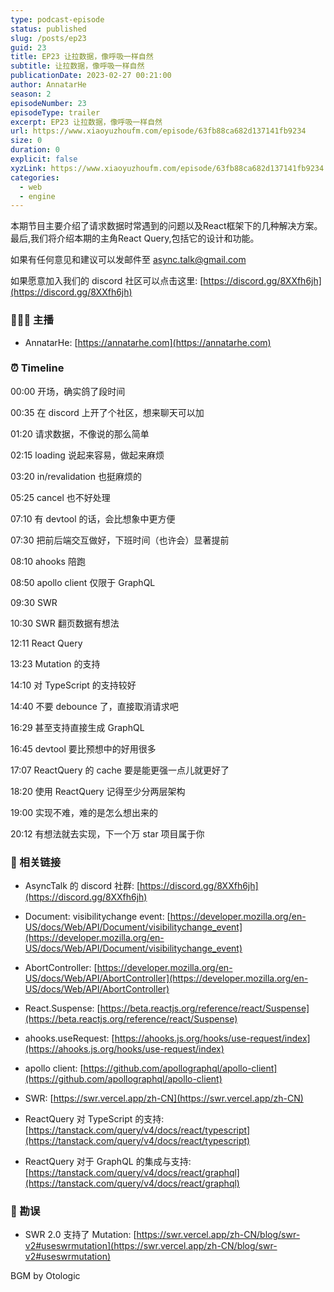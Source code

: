 ```yaml
---
type: podcast-episode
status: published
slug: /posts/ep23
guid: 23
title: EP23 让拉数据，像呼吸一样自然
subtitle: 让拉数据，像呼吸一样自然
publicationDate: 2023-02-27 00:21:00
author: AnnatarHe
season: 2
episodeNumber: 23
episodeType: trailer
excerpt: EP23 让拉数据，像呼吸一样自然
url: https://www.xiaoyuzhoufm.com/episode/63fb88ca682d137141fb9234
size: 0
duration: 0
explicit: false
xyzLink: https://www.xiaoyuzhoufm.com/episode/63fb88ca682d137141fb9234
categories:
  - web
  - engine
---
```


本期节目主要介绍了请求数据时常遇到的问题以及React框架下的几种解决方案。最后,我们将介绍本期的主角React Query,包括它的设计和功能。

如果有任何意见和建议可以发邮件至 [async.talk@gmail.com](mailto:async.talk@gmail.com)

如果愿意加入我们的 discord 社区可以点击这里: [https://discord.gg/8XXfh6jh](https://discord.gg/8XXfh6jh)

### 👨‍👨‍👦 主播

- AnnatarHe: [https://annatarhe.com](https://annatarhe.com)

### ⏰ Timeline

00:00 开场，确实鸽了段时间

00:35 在 discord 上开了个社区，想来聊天可以加

01:20 请求数据，不像说的那么简单

02:15 loading 说起来容易，做起来麻烦

03:20 in/revalidation 也挺麻烦的

05:25 cancel 也不好处理

07:10 有 devtool 的话，会比想象中更方便

07:30 把前后端交互做好，下班时间（也许会）显著提前

08:10 ahooks 陪跑

08:50 apollo client 仅限于 GraphQL

09:30 SWR

10:30 SWR 翻页数据有想法

12:11 React Query

13:23 Mutation 的支持

14:10 对 TypeScript 的支持较好

14:40 不要 debounce 了，直接取消请求吧

16:29 甚至支持直接生成 GraphQL

16:45 devtool 要比预想中的好用很多

17:07 ReactQuery 的 cache 要是能更强一点儿就更好了

18:20 使用 ReactQuery 记得至少分两层架构

19:00 实现不难，难的是怎么想出来的

20:12 有想法就去实现，下一个万 star 项目属于你

### 🔗 相关链接

- AsyncTalk 的 discord 社群: [https://discord.gg/8XXfh6jh](https://discord.gg/8XXfh6jh)

- Document: visibilitychange event: [https://developer.mozilla.org/en-US/docs/Web/API/Document/visibilitychange_event](https://developer.mozilla.org/en-US/docs/Web/API/Document/visibilitychange_event)

- AbortController: [https://developer.mozilla.org/en-US/docs/Web/API/AbortController](https://developer.mozilla.org/en-US/docs/Web/API/AbortController)

- React.Suspense: [https://beta.reactjs.org/reference/react/Suspense](https://beta.reactjs.org/reference/react/Suspense)

- ahooks.useRequest: [https://ahooks.js.org/hooks/use-request/index](https://ahooks.js.org/hooks/use-request/index)

- apollo client: [https://github.com/apollographql/apollo-client](https://github.com/apollographql/apollo-client)

- SWR: [https://swr.vercel.app/zh-CN](https://swr.vercel.app/zh-CN)

- ReactQuery 对 TypeScript 的支持: [https://tanstack.com/query/v4/docs/react/typescript](https://tanstack.com/query/v4/docs/react/typescript)

- ReactQuery 对于 GraphQL 的集成与支持: [https://tanstack.com/query/v4/docs/react/graphql](https://tanstack.com/query/v4/docs/react/graphql)

### 🤡 勘误

- SWR 2.0 支持了 Mutation: [https://swr.vercel.app/zh-CN/blog/swr-v2#useswrmutation](https://swr.vercel.app/zh-CN/blog/swr-v2#useswrmutation)


BGM by Otologic
